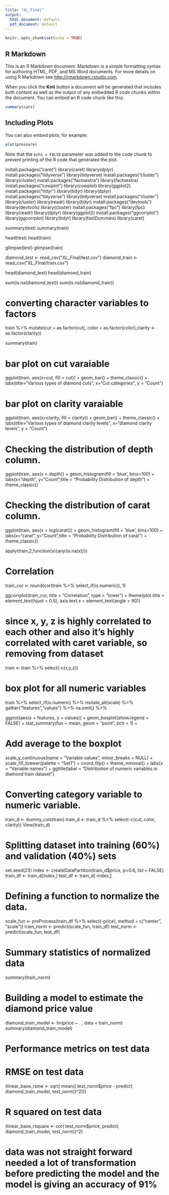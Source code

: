 ```yaml
---
title: "XL_Final"
output:
  html_document: default
  pdf_document: default
---
```


```r
knitr::opts_chunk$set(echo = TRUE)
```

## R Markdown

This is an R Markdown document. Markdown is a simple formatting syntax for authoring HTML, PDF, and MS Word documents. For more details on using R Markdown see <http://rmarkdown.rstudio.com>.

When you click the **Knit** button a document will be generated that includes both content as well as the output of any embedded R code chunks within the document. You can embed an R code chunk like this:

```r
summary(cars)
```

## Including Plots

You can also embed plots, for example:

```r
plot(pressure)
```

Note that the `echo = FALSE` parameter was added to the code chunk to prevent printing of the R code that generated the plot.



install.packages("caret")
library(caret)
library(dplyr)
install.packages("tidyverse")
library(tidyverse)
install.packages("cluster")
library(cluster)
install.packages("factoextra")
library(factoextra)
install.packages("cowplot")
library(cowplot)
library(ggplot2)
install.packages("tidyr")
library(tidyr)
library(dplyr)
install.packages("tidyverse")
library(tidyverse)
install.packages("cluster")
library(cluster)
library(readr)
library(tidyr)
install.packages("devtools")
library(devtools)
library(cluster)
install.packages("fpc")
library(fpc)
library(readr)
library(dplyr)
library(ggplot2)
install.packages("ggcorrplot")
library(ggcorrplot)
library(tidyr)
library(fastDummies)
library(caret)


summary(test)
summary(train)

head(test)
head(train)

glimpse(test)
glimpse(train)

diamond_test <- read_csv("XL_Final/test.csv")
diamond_train <- read_csv("XL_Final/train.csv")

head(diamond_test)
head(diamond_train)

sum(is.na(diamond_test))
sum(is.na(diamond_train))


# converting character variables to factors
train %>% mutate(cut = as.factor(cut), color = as.factor(color),clarity <- as.factor(clarity))

summary(train)

# bar plot on cut varaiable
ggplot(train, aes(x=cut, fill = cut)) + geom_bar() + theme_classic() + labs(title="Various types of diamond cuts",  x="Cut categories", y = "Count")


# bar plot on clarity varaiable
ggplot(train, aes(x=clarity, fill = clarity)) + geom_bar() + theme_classic() + labs(title="Various types of diamond clarity levels", x="diamond clarity levels", y = "Count") 

# Checking the distribution of depth column.
ggplot(train, aes(x = depth)) + geom_histogram(fill = 'blue', bins=100) + labs(x="depth", y="Count",title = "Probability Distribution of depth") + theme_classic()


# Checking the distribution of carat column.
ggplot(train, aes(x = log(carat))) + geom_histogram(fill = 'blue', bins=100) + labs(x="carat", y="Count",title = "Probability Distribution of carat") + theme_classic()

apply(train,2,function(x){any(is.na(x))})

# Correlation
train_cor <- round(cor(train %>% select_if(is.numeric)), 1)

ggcorrplot(train_cor,  title = "Correlation", type = "lower") + theme(plot.title = element_text(hjust = 0.5), axis.text.x = element_text(angle = 90))


# since x, y, z is highly correlated to each other and also it's  highly correlated with caret variable, so removing from dataset
train <- train %>% select(-c(x,y,z))

# box plot for all numeric variables

train %>% select_if(is.numeric) %>% mutate_all(scale) %>% gather("features","values") %>% na.omit() %>% 


ggplot(aes(x = features, y = values)) + geom_boxplot(show.legend = FALSE) + stat_summary(fun = mean, geom = "point", pch = 1) +

# Add average to the boxplot

scale_y_continuous(name = "Variable values", minor_breaks = NULL) + scale_fill_brewer(palette = "Set1") + coord_flip() + theme_minimal() + labs(x = "Variable names") + ggtitle(label = "Distribution of numeric variables in diamond train dataset")


# Converting category variable to numeric variable.

train_d <- dummy_cols(train)
train_d <- train_d %>% select(-c(cut, color, clarity))
View(train_d)

# Splitting dataset into training (60%) and validation (40%) sets


set.seed(23)
index <- createDataPartition(train_d$price, p=0.6, list = FALSE)
train_df <- train_d[index,]
test_df <- train_d[-index,]

# Defining a function to normalize the data.

scale_fun <- preProcess(train_df %>% select(-price), method = c("center", "scale"))
train_norm <- predict(scale_fun, train_df)
test_norm <- predict(scale_fun, test_df)

# Summary statistics of normalized data
summary(train_norm)

# Building a model to estimate the diamond price value

diamond_train_model <- lm(price ~ . , data = train_norm)
summary(diamond_train_model)

# Performance metrics on test data
# RMSE on test data
(linear_base_rsme <- sqrt( mean(( test_norm$price - predict( diamond_train_model, test_norm))^2)))

# R squared on test data

(linear_base_rsquare <- cor( test_norm$price, predict( diamond_train_model, test_norm))^2)



















# data was not straight forward needed a lot of transformation before predicting the model and the model is giving an accuracy of 91%


















